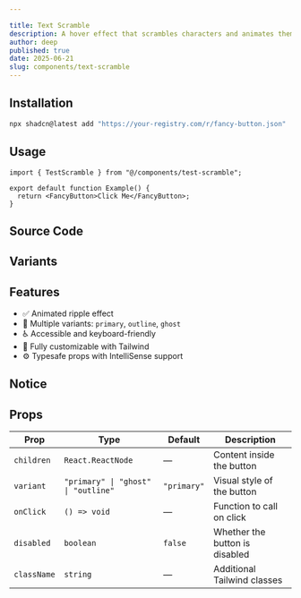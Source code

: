 ```yaml
---

title: Text Scramble
description: A hover effect that scrambles characters and animates them back to the original text.
author: deep
published: true
date: 2025-06-21
slug: components/text-scramble
---
```


<ComponentPreview name="text-scramble-demo" />

## Installation

```bash
npx shadcn@latest add "https://your-registry.com/r/fancy-button.json"
```

## Usage

```tsx
import { TestScramble } from "@/components/test-scramble";

export default function Example() {
  return <FancyButton>Click Me</FancyButton>;
}
```

## Source Code

<ComponentSource name="fancy-button" />

## Variants


## Features
- ✅ Animated ripple effect  
- 🌈 Multiple variants: `primary`, `outline`, `ghost`  
- ♿ Accessible and keyboard-friendly  
- 🎨 Fully customizable with Tailwind  
- ⚙️ Typesafe props with IntelliSense support  

## Notice

## Props

| Prop        | Type                               | Default     | Description                            |
|-------------|------------------------------------|-------------|----------------------------------------|
| `children`  | `React.ReactNode`                  | —           | Content inside the button              |
| `variant`   | `"primary" \| "ghost" \| "outline"` | `"primary"` | Visual style of the button             |
| `onClick`   | `() => void`                       | —           | Function to call on click              |
| `disabled`  | `boolean`                          | `false`     | Whether the button is disabled         |
| `className` | `string`                           | —           | Additional Tailwind classes            |
